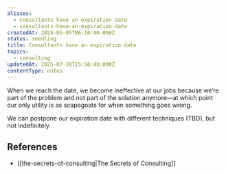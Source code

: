 ```yaml
---
aliases:
  - Consultants have an expiration date
  - consultants-have-an-expiration-date
createdAt: 2025-05-05T06:10:00.000Z
status: seedling
title: Consultants have an expiration date
topics:
  - consulting
updatedAt: 2025-07-28T15:56:40.000Z
contentType: notes
---
```

When we reach the date, we become ineffective at our jobs because we’re part of the problem and not part of the solution anymore—at which point our only utility is as scapegoats for when something goes wrong.

We can postpone our expiration date with different techniques (TBD), but not indefinitely.

## References

- [[the-secrets-of-consulting|The Secrets of Consulting]]
